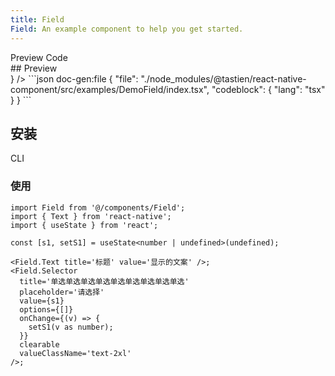 ```yaml
---
title: Field
Field: An example component to help you get started.
---
```



<div className='h-5' />

<Tabs defaultValue="preview">
  <TabsList>
    <TabsTrigger value="preview">Preview</TabsTrigger>
    <TabsTrigger value="code">Code</TabsTrigger>
  </TabsList>
  <TabsContent value="preview">
    <div id="preview" className='*:hidden scroll-m-20' aria-hidden>
      ## Preview
    </div>
    <PreviewCard preview={<FieldPreview />} />
  </TabsContent>
  <TabsContent value="code">
    ```json doc-gen:file
    {
      "file": "./node_modules/@tastien/react-native-component/src/examples/DemoField/index.tsx",
      "codeblock": {
        "lang": "tsx"
      }
    }
    ```
  </TabsContent>
</Tabs>

## 安装

<Tabs defaultValue='cli'>
  <TabsList>
    <TabsTrigger id='cli' value='cli'>
      CLI
    </TabsTrigger>
  </TabsList>
  <TabsContent value='cli'>
    <CommandTabs
      args={[
        'add',
        'https://react-native-component-docs.vercel.app/r/field.json',
      ]}
    />
  </TabsContent>
</Tabs>

### 使用

```tsx
import Field from '@/components/Field';
import { Text } from 'react-native';
import { useState } from 'react';

const [s1, setS1] = useState<number | undefined>(undefined);

<Field.Text title='标题' value='显示的文案' />;
<Field.Selector
  title='单选单选单选单选单选单选单选单选单选'
  placeholder='请选择'
  value={s1}
  options={[]}
  onChange={(v) => {
    setS1(v as number);
  }}
  clearable
  valueClassName='text-2xl'
/>;
```
